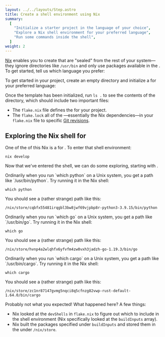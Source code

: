 ```yaml
---
layout: ../../layouts/Step.astro
title: Create a shell environment using Nix
summary:
  [
    "Initialize a starter project in the language of your choice",
    "Explore a Nix shell environment for your preferred language",
    "Run some commands inside the shell",
  ]
weight: 2
---
```



[Nix] enables you to create <Snippet id="shell-environments" show="shell environments" client:only />
that are "sealed" from the rest of your system&mdash;they ignore directories like `/usr/bin` and
only use packages available in the <Snippet id="nix-store" show="Nix store" client:only />. To get
started, tell us which language you prefer:

<Languages client:only />

To get started in your <Language client:only /> project, create an empty directory and initialize
a <Snippet id="flake-templates" show="flake template" client:only /> for your
preferred language:

<Shell client:only />

Once the template has been initialized, run `ls .` to see the contents of the directory, which
should include two important files:

- The `flake.nix` file defines the <Snippet id="flakes" show="flake" client:only /> for your project.
- The `flake.lock` <Snippet id="pinning" show="pins" client:only /> all of the
  <Snippet id="flake-inputs" show="flake inputs" client:only />
  &mdash;essentially the Nix dependencies&mdash;in your `flake.nix` file to specific
  [Git revisions][rev].

## Exploring the Nix shell for <Language client:only />

One of the <Snippet id="flake-outputs" show="outputs" client:only /> of this Nix <Snippet id="flakes" show="flake" client:only />
is a <Snippet id="shell-environments" show="shell environment" client:only /> for <Language client:only />.
To enter that shell environment:

```shell
nix develop
```

Now that we've entered the shell, we can do some exploring, starting with <Snippet id="nix-store" show="Nix store paths" client:only />.

<SpecificLanguage lang="Python" client:only>
Ordinarily when you run `which python` on a Unix system, you get a path like `/usr/bin/python`. Try running it in the Nix shell:

```shell
which python
```

You should see a (rather strange) path like this:

```shell
/nix/store/cqbfx55481irqgbl3bw8jwf69vjpbp8r-python3-3.9.15/bin/python
```
</SpecificLanguage>
<SpecificLanguage lang="Go" client:only>
Ordinarily when you run `which go` on a Unix system, you get a path like `/usr/bin/go`. Try running it in the Nix shell:

```shell
which go
```

You should see a (rather strange) path like this:

```shell
/nix/store/hvnp4a2wlqhfx6yfvfm4zw0vxh3jadzh-go-1.19.3/bin/go
```
</SpecificLanguage>
<SpecificLanguage lang="Rust" client:only>
Ordinarily when you run `which cargo` on a Unix system, you get a path like `/usr/bin/cargo`. Try running it in the Nix shell:

```shell
which cargo
```

You should see a (rather strange) path like this:

```shell
/nix/store/zc1nr87147gvmg5nqci8q5cfnzg82vwp-rust-default-1.64.0/bin/cargo
```
</SpecificLanguage>

Probably not what you expected! What happened here? A few things:

- Nix looked at the `devShells` <Snippet id="flake-outputs" show="output" client:only /> in
  `flake.nix` to figure out which <Snippet id="packages" show="Nix packages" client:only /> to
  include in the shell environment (Nix specifically looked at the `buildInputs` array).
- Nix built the packages specified under `buildInputs` and stored them in the
  <Snippet id="nix-store" show="Nix store" client:only /> under `/nix/store`.

[cargo]: https://doc.rust-lang.org/cargo
[nix]: https://nixos.org
[rev]: https://git-scm.com/docs/revisions
